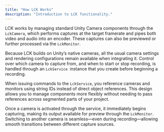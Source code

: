 ```yaml
---
title: "How LCK Works"
description: "Introduction to LCK functionality."
---
```


LCK works by managing standard Unity Camera components through the `LckCamera`, which performs captures at the target framerate and pipes both video and audio into an encoder. These captures can also be previewed or further processed via the `LckMonitor`.

Because LCK builds on Unity’s native cameras, all the usual camera settings and rendering configurations remain available when integrating it. Control over which camera to capture from, and when to start or stop recording, is handled through an `LckService `instance that you create before beginning a recording.

When issuing commands to the `LckService`, you reference cameras and monitors using string IDs instead of direct object references. This design allows you to manage components more flexibly without needing to pass references across segmented parts of your project.

Once a camera is activated through the service, it immediately begins capturing, making its output available for preview through the `LckMonitor`. Switching to another camera is seamless—even during recording—allowing smooth transitions between different capture sources.